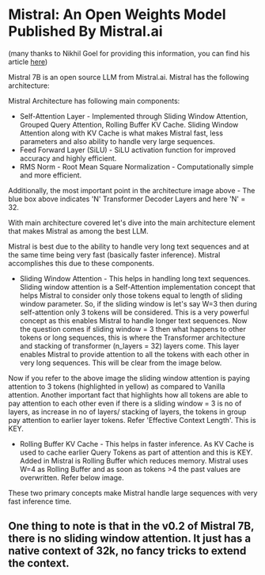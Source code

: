
# Mistral: An Open Weights Model Published By Mistral.ai
(many thanks to Nikhil Goel for providing this information, you can find his article [here](https://www.linkedin.com/pulse/mistral-7b-large-language-model-generative-ai-what-makes-goel-oauvc/))

Mistral 7B is an open source LLM from Mistral.ai. Mistral has the following architecture:

<MDXImage src="/mistral.webp" alt="Mistral Architecture" width={1271} height={1000} padding="15px" />

Mistral Architecture has following main components:

- Self-Attention Layer - Implemented through Sliding Window Attention, Grouped Query Attention, Rolling Buffer KV Cache. Sliding Window Attention along with KV Cache is what makes Mistral fast, less parameters and also ability to handle very large sequences.
- Feed Forward Layer (SiLU) - SiLU activation function for improved accuracy and highly efficient.
- RMS Norm - Root Mean Square Normalization - Computationally simple and more efficient.

Additionally, the most important point in the architecture image above - The blue box above indicates 'N' Transformer Decoder Layers and here 'N' = 32.

<MDXImage src="/mistral2.webp" alt="DIMM" width={366} height={398} padding="15px" />

With main architecture covered let's dive into the main architecture element that makes Mistral as among the best LLM.

Mistral is best due to the ability to handle very long text sequences and at the same time being very fast (basically faster inference). Mistral accomplishes this due to these components.

- Sliding Window Attention - This helps in handling long text sequences. Sliding window attention is a Self-Attention implementation concept that helps Mistral to consider only those tokens equal to length of sliding window parameter. So, if the sliding window is let's say W=3 then during self-attention only 3 tokens will be considered. This is a very powerful concept as this enables Mistral to handle longer text sequences. Now the question comes if sliding window = 3 then what happens to other tokens or long sequences, this is where the Transformer architecture and stacking of transformer (n_layers = 32) layers come. This layer enables Mistral to provide attention to all the tokens with each other in very long sequences. This will be clear from the image below.

<MDXImage src="/mistral3.webp" alt="SWA" width={1372} height={536} padding="15px" />

Now if you refer to the above image the sliding window attention is paying attention to 3 tokens (highlighted in yellow) as compared to Vanilla attention. Another important fact that highlights how all tokens are able to pay attention to each other even if there is a sliding window = 3 is no of layers, as increase in no of layers/ stacking of layers, the tokens in group pay attention to earlier layer tokens. Refer 'Effective Context Length'. This is KEY.

- Rolling Buffer KV Cache - This helps in faster inference. As KV Cache is used to cache earlier Query Tokens as part of attention and this is KEY. Added in Mistral is Rolling Buffer which reduces memory. Mistral uses W=4 as Rolling Buffer and as soon as tokens >4 the past values are overwritten. Refer below image.

<MDXImage src="/mistral4.webp" alt="Token Computation" width={1361} height={234} padding="15px" />

These two primary concepts make Mistral handle large sequences with very fast inference time.

## One thing to note is that in the v0.2 of Mistral 7B, there is no sliding window attention. It just has a native context of 32k, no fancy tricks to extend the context.